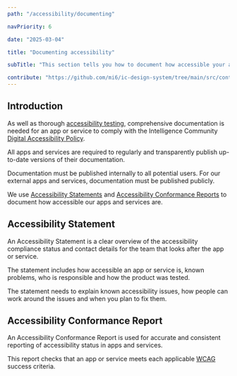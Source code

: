 ```yaml
---
path: "/accessibility/documenting"

navPriority: 6

date: "2025-03-04"

title: "Documenting accessibility"

subTitle: "This section tells you how to document how accessible your app or service is."

contribute: "https://github.com/mi6/ic-design-system/tree/main/src/content/structured/accessibility/documenting/index.mdx"
---
```


## Introduction

As well as thorough [accessibility testing](/accessibility/testing), comprehensive documentation is needed for an app or service to comply with the Intelligence Community [Digital Accessibility Policy](/accessibility/requirement).

All apps and services are required to regularly and transparently publish up-to-date versions of their documentation.

Documentation must be published internally to all potential users. For our external apps and services, documentation must be published publicly.

We use [Accessibility Statements](/accessibility/documenting/accessibility-statements) and [Accessibility Conformance Reports](/accessibility/documenting/conformance-report) to document how accessible our apps and services are.

## Accessibility Statement

An Accessibility Statement is a clear overview of the accessibility compliance status and contact details for the team that looks after the app or service.

The statement includes how accessible an app or service is, known problems, who is responsible and how the product was tested.

The statement needs to explain known accessibility issues, how people can work around the issues and when you plan to fix them.

## Accessibility Conformance Report

An Accessibility Conformance Report is used for accurate and consistent reporting of accessibility status in apps and services.

This report checks that an app or service meets each applicable [WCAG](/accessibility/requirement/wcag) success criteria.
